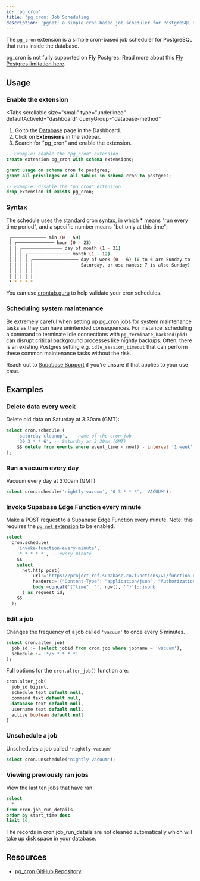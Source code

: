 ```yaml
---
id: 'pg_cron'
title: 'pg_cron: Job Scheduling'
description: 'pgnet: a simple cron-based job scheduler for PostgreSQL that runs inside the database.'
---
```


The `pg_cron` extension is a simple cron-based job scheduler for PostgreSQL that runs inside the database.

<Admonition type="note">

pg_cron is not fully supported on Fly Postgres. Read more about this [Fly Postgres limitation here](/docs/guides/platform/fly-postgres#limitations).

</Admonition>

## Usage

### Enable the extension

<Tabs
  scrollable
  size="small"
  type="underlined"
  defaultActiveId="dashboard"
  queryGroup="database-method"
>
<TabPanel id="dashboard" label="Dashboard">

1. Go to the [Database](https://supabase.com/dashboard/project/_/database/tables) page in the Dashboard.
2. Click on **Extensions** in the sidebar.
3. Search for "pg_cron" and enable the extension.

</TabPanel>
<TabPanel id="sql" label="SQL">

```sql
-- Example: enable the "pg_cron" extension
create extension pg_cron with schema extensions;

grant usage on schema cron to postgres;
grant all privileges on all tables in schema cron to postgres;

-- Example: disable the "pg_cron" extension
drop extension if exists pg_cron;
```

</TabPanel>
</Tabs>

### Syntax

The schedule uses the standard cron syntax, in which \* means "run every time period", and a specific number means "but only at this time":

```bash
 ┌───────────── min (0 - 59)
 │ ┌────────────── hour (0 - 23)
 │ │ ┌─────────────── day of month (1 - 31)
 │ │ │ ┌──────────────── month (1 - 12)
 │ │ │ │ ┌───────────────── day of week (0 - 6) (0 to 6 are Sunday to
 │ │ │ │ │                  Saturday, or use names; 7 is also Sunday)
 │ │ │ │ │
 │ │ │ │ │
 * * * * *
```

You can use [crontab.guru](https://crontab.guru/) to help validate your cron schedules.

### Scheduling system maintenance

Be extremely careful when setting up pg_cron jobs for system maintenance tasks as they can have unintended consequences. For instance, scheduling a command to terminate idle connections with `pg_terminate_backend(pid)` can disrupt critical background processes like nightly backups. Often, there is an existing Postgres setting e.g. `idle_session_timeout` that can perform these common maintenance tasks without the risk.

Reach out to [Supabase Support](https://supabase.com/support) if you're unsure if that applies to your use case.

## Examples

### Delete data every week

Delete old data on Saturday at 3:30am (GMT):

```sql
select cron.schedule (
    'saturday-cleanup', -- name of the cron job
    '30 3 * * 6', -- Saturday at 3:30am (GMT)
    $$ delete from events where event_time < now() - interval '1 week' $$
);
```

### Run a vacuum every day

Vacuum every day at 3:00am (GMT)

```sql
select cron.schedule('nightly-vacuum', '0 3 * * *', 'VACUUM');
```

### Invoke Supabase Edge Function every minute

Make a POST request to a Supabase Edge Function every minute. Note: this requires the [`pg_net` extension](/docs/guides/database/extensions/pgnet) to be enabled.

```sql
select
  cron.schedule(
    'invoke-function-every-minute',
    '* * * * *', -- every minute
    $$
    select
      net.http_post(
          url:='https://project-ref.supabase.co/functions/v1/function-name',
          headers:='{"Content-Type": "application/json", "Authorization": "Bearer YOUR_ANON_KEY"}'::jsonb,
          body:=concat('{"time": "', now(), '"}')::jsonb
      ) as request_id;
    $$
  );
```

### Edit a job

Changes the frequency of a job called `'vacuum'` to once every 5 minutes.

```sql
select cron.alter_job(
  job_id := (select jobid from cron.job where jobname = 'vacuum'),
  schedule := '*/5 * * * *'
);
```

Full options for the `cron.alter_job()` function are:

```sql
cron.alter_job(
  job_id bigint,
  schedule text default null,
  command text default null,
  database text default null,
  username text default null,
  active boolean default null
)
```

### Unschedule a job

Unschedules a job called `'nightly-vacuum'`

```sql
select cron.unschedule('nightly-vacuum');
```

### Viewing previously ran jobs

View the last ten jobs that have ran

```sql
select
  *
from cron.job_run_details
order by start_time desc
limit 10;
```

<Admonition type="note">

The records in cron.job_run_details are not cleaned automatically which will take up disk space in your database.

</Admonition>

## Resources

- [pg_cron GitHub Repository](https://github.com/citusdata/pg_cron)
